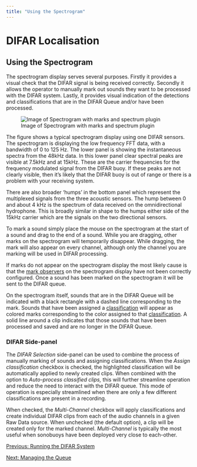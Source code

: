 ```yaml
---
title: "Using the Spectrogram"
---
```

DIFAR Localisation
==================

Using the Spectrogram
---------------------

The spectrogram display serves several purposes. Firstly it provides a visual check that the DIFAR signal is being received correctly. Secondly it allows the operator to manually mark out sounds they want to be processed with the DIFAR system. Lastly, it provides visual indication of the detections and classifications that are in the DIFAR Queue and/or have been processed.

![Image of Spectrogram with marks and spectrum plugin](./images/SpecClose2Chan.png)

The figure shows a typical spectrogram display using one DIFAR sensors. The spectrogram is displaying the low frequency FFT data, with a bandwidth of 0 to 125 Hz. The lower panel is showing the instantaneous spectra from the 48kHz data. In this lower panel clear spectral peaks are visible at 7.5kHz and at 15kHz. These are the carrier frequencies for the frequency modulated signal from the DIFAR buoy. If these peaks are not clearly visible, then it’s likely that the DIFAR buoy is out of range or there is a problem with your receiving system.

There are also broader ‘humps’ in the bottom panel which represent the multiplexed signals from the three acoustic sensors. The hump between 0 and about 4 kHz is the spectrum of data received on the omnidirectional hydrophone. This is broadly similar in shape to the humps either side of the 15kHz carrier which are the signals on the two directional sensors.

To mark a sound simply place the mouse on the spectrogram at the start of a sound and drag to the end of a sound. While you are dragging, other marks on the spectrogram will temporarily disappear. While dragging, the mark will also appear on every channel, although only the channel you are marking will be used in DIFAR processing.

If marks do not appear on the spectrogram display the most likely cause is that the [mark observers](./difar_configureUserDisplay.html#Thespectrogram) on the spectrogram display have not been correctly configured. Once a sound has been marked on the spectrogram it will be sent to the DIFAR queue.

On the spectrogram itself, sounds that are in the DIFAR Queue will be indicated with a black rectangle with a dashed line corresponding to the mark. Sounds that have been assigned a [classification](./difar_ConfigureProcessing.html#Species) will appear as colored marks corresponding to the color assigned to that [classification](./difar_ConfigureProcessing.html#Species). A solid line around a clip indicates that those sounds that have been processed and saved and are no longer in the DIFAR Queue.

### DIFAR Side-panel

The _DIFAR Selection_ side-panel can be used to combine the process of manually marking of sounds and assigning classifications. When the _Assign classification_ checkbox is checked, the highlighted classification will be automatically applied to newly created clips. When combined with the option to _Auto-process classified clips,_ this will further streamline operation and reduce the need to interact with the DIFAR queue. This mode of operation is especially streamlined when there are only a few different classifications are present in a recording.

When checked, the _Multi-Channel_ checkbox will apply classifications and create individual DIFAR clips from each of the audio channels in a given Raw Data source. When unchecked (the default option), a clip will be created only for the marked channel. _Multi-Channel_ is typically the most useful when sonobuoys have been deployed very close to each-other.

[Previous: Running the DIFAR System](difar_RunningSystem.html)

[Next: Managing the Queue](difar_ManagingQueue.html)